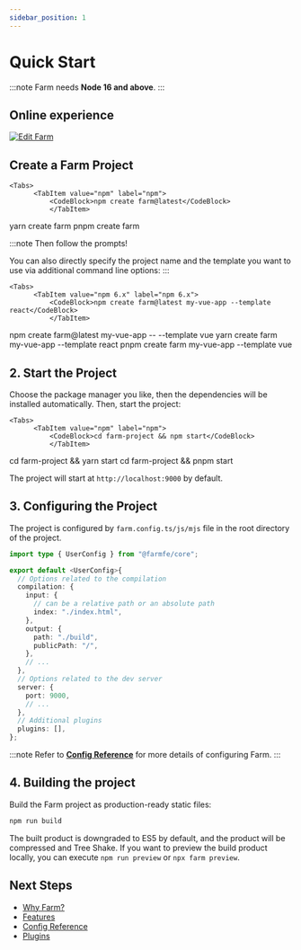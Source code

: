 ```yaml
---
sidebar_position: 1
---
```



# Quick Start

:::note
Farm needs **Node 16 and above**. 
:::

## Online experience

[![Edit Farm](https://codesandbox.io/static/img/play-codesandbox.svg)](https://codesandbox.io/p/github/ErKeLost/react/main)

## Create a Farm Project

    <Tabs>
          <TabItem value="npm" label="npm">
              <CodeBlock>npm create farm@latest</CodeBlock>
              </TabItem>

  <TabItem value="yarn" label="yarn">
          <CodeBlock>yarn create farm</CodeBlock>
              </TabItem>
  <TabItem value="pnpm" label="pnpm">
          <CodeBlock>pnpm create farm</CodeBlock>
              </TabItem>
          </Tabs>

:::note
Then follow the prompts!

You can also directly specify the project name and the template you want to use via additional command line options:
:::

    <Tabs>
          <TabItem value="npm 6.x" label="npm 6.x">
              <CodeBlock>npm create farm@latest my-vue-app --template react</CodeBlock>
              </TabItem>

  <TabItem value="npm 7+" label="npm 7+">
          <CodeBlock>npm create farm@latest my-vue-app -- --template vue</CodeBlock>
              </TabItem>
  <TabItem value="yarn" label="yarn">
          <CodeBlock>yarn create farm my-vue-app --template react</CodeBlock>
              </TabItem>
  <TabItem value="pnpm" label="pnpm">
          <CodeBlock>pnpm create farm my-vue-app --template vue</CodeBlock>
              </TabItem>
          </Tabs>

## 2. Start the Project

Choose the package manager you like, then the dependencies will be installed automatically.
Then, start the project:

    <Tabs>
          <TabItem value="npm" label="npm">
              <CodeBlock>cd farm-project && npm start</CodeBlock>
              </TabItem>

  <TabItem value="yarn" label="yarn">
          <CodeBlock>cd farm-project && yarn start</CodeBlock>
              </TabItem>
  <TabItem value="pnpm" label="pnpm">
          <CodeBlock>cd farm-project && pnpm start</CodeBlock>
              </TabItem>
          </Tabs>

The project will start at `http://localhost:9000` by default.

## 3. Configuring the Project

The project is configured by `farm.config.ts/js/mjs` file in the root directory of the project.

```ts title="farm.config.ts"
import type { UserConfig } from "@farmfe/core";

export default <UserConfig>{
  // Options related to the compilation
  compilation: {
    input: {
      // can be a relative path or an absolute path
      index: "./index.html",
    },
    output: {
      path: "./build",
      publicPath: "/",
    },
    // ...
  },
  // Options related to the dev server
  server: {
    port: 9000,
    // ...
  },
  // Additional plugins
  plugins: [],
};
```

:::note
Refer to **[Config Reference](/docs/config/farm-config)** for more details of configuring Farm.
:::

## 4. Building the project

Build the Farm project as production-ready static files:

```bash
npm run build
```

The built product is downgraded to ES5 by default, and the product will be compressed and Tree Shake. If you want to preview the build product locally, you can execute `npm run preview` or `npx farm preview`.

## Next Steps

- [Why Farm?](/docs/why-farm)
- [Features](/docs/features/html)
- [Config Reference](/docs/config/farm-config)
- [Plugins](/docs/plugins/official-plugins/overview)
